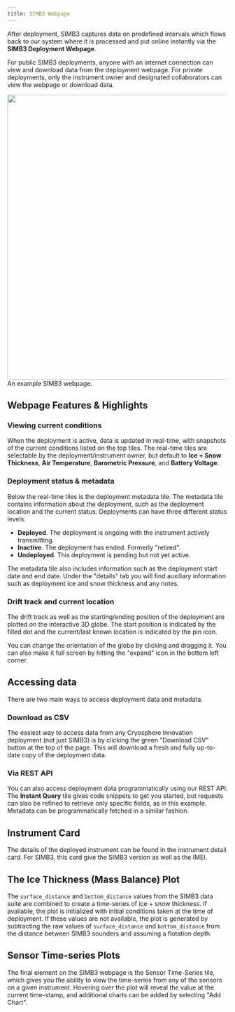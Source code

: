 ```yaml
---
title: SIMB3 Webpage
---
```


After deployment, SIMB3 captures data on predefined intervals which flows back to our system where it is processed and put online instantly via the **SIMB3 Deployment Webpage**. 

For public SIMB3 deployments, anyone with an internet connection can view and download data from the deployment webpage. For private deployments, only the instrument owner and designated collaborators can view the webpage or download data. 

<img class='border border-shade3' height='650px' width='1000px' src='https://d15g1rufdjpafj.cloudfront.net/documentation/media/350e5137-10ea-44f9-ab81-79c641b4bba9_simb3-dashboard.jpeg'/>
<span class='text-sm text-invertedShade5'>An example SIMB3 webpage.</span>


## Webpage Features & Highlights
### Viewing current conditions

When the deployment is active, data is updated in real-time, with snapshots of the current conditions listed on the top tiles. The real-time tiles are selectable by the deployment/instrument owner, but default to **Ice + Snow Thickness**, **Air Temperature**, **Barometric Pressure**, and **Battery Voltage**. 

### Deployment status & metadata
Below the real-time tiles is the deployment metadata tile. The metadata tile contains information about the deployment, such as the deployment location and the current status. Deployments can have three different status levels. 

- **Deployed**. The deployment is ongoing with the instrument actively transmitting.
- **Inactive**. The deployment has ended. Formerly "retired".
- **Undeployed**. This deployment is pending but not yet active. 

The metadata tile also includes information such as the deployment start date and end date. Under the "details" tab you will find auxiliary information such as deployment ice and snow thickness and any notes.

### Drift track and current location

The drift track as well as the starting/ending position of the deployment are plotted on the interactive 3D globe. The start position is indicated by the filled dot and the current/last known location is indicated by the pin icon. 

You can change the orientation of the globe by clicking and dragging it. You can also make it full screen by hitting the "expand" icon in the bottom left corner. 

## Accessing data

There are two main ways to access deployment data and metadata. 

### Download as CSV 
The easiest way to access data from any Cryosphere Innovation deployment (not just SIMB3) is by clicking the green "Download CSV" button at the top of the page. This will download a fresh and fully up-to-date copy of the deployment data. 


### Via REST API
You can also access deployment data programmatically using our <Link href='/docs/rest-api-intro'>REST API</Link>. The **Instant Query** tile gives code snippets to get you started, but requests can also be refined to retrieve only specific fields, as in <Link href='/docs/rest-api-data-example'>this example</Link>. Metadata can be programmatically fetched in a <Link href='/docs/rest-api-metadata-example'>similar fashion</Link>. 

## Instrument Card

The details of the deployed instrument can be found in the instrument detail card. For SIMB3, this card give the SIMB3 version as well as the IMEI. 

## The Ice Thickness (Mass Balance) Plot

The `surface_distance` and `bottom_distance` values from the SIMB3 data suite are combined to create a time-series of ice + snow thickness. If available, the plot is initialized with initial conditions taken at the time of deployment. If these values are not available, the plot is generated by subtracting the raw values of `surface_distance` and `bottom_distance` from the <Link href='/docs/simb3-dimensions'>distance between SIMB3 sounders</Link> and assuming a flotation depth. 


## Sensor Time-series Plots

The final element on the SIMB3 webpage is the Sensor Time-Series tile, which gives you the ability to view the time-series from any of the sensors on a given instrument. Hovering over the plot will reveal the value at the current time-stamp, and additional charts can be added by selecting "Add Chart".